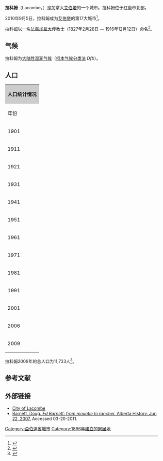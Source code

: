 {{Link style|time=2015-12-13T13:44:03+00:00}}
{{Infobox settlement
|official_name          = 拉科姆<br />City of Lacombe
|other_name             =
|native_name            =  <!-- for cities whose native name is not in English -->
|settlement_type        = 城市
|motto                  = "People, Pride, Progress"
|image_skyline          = Alberta mainstreet Lacombe 043.jpg
|image_caption          = 主要街道
|image_flag             = <!-- 檔案不存在 lacombe_town_fl_n10895.png ，可從英文維基百科取得 -->
|image_seal             =
|image_shield           = <!-- 檔案不存在 Lacombe-COA.png ，可從英文維基百科取得 -->
|image_map =
|map_caption =
|pushpin_map = Canada Alberta<!-- the name of a location map as per http://en.wikipedia.org/wiki/Template:Location_map -->
|pushpin_label_position =<!-- the position of the pushpin label: left, right, top, bottom, none -->
|pushpin_map_caption =拉科姆在[[艾伯塔省|艾伯塔省]]的位置
|subdivision_type       = 国家
|subdivision_name       = {{flag|Canada}}
|subdivision_type1      = [[加拿大行政区划|省]]
|subdivision_name1      = {{flag|Alberta}}
|subdivision_type2      = [[:en:List_of_regions_of_Canada#Alberta|区域]]
|subdivision_name2      = 艾伯塔省中部
|subdivision_type3      = [[艾伯塔省人口普查区列表|人口普查区]]
|subdivision_name3      = [[:en:Division_No._8,_Alberta|8]]
|subdivision_type4      = [[艾伯塔省行政区划|自治市]]
|subdivision_name4      = [[:en:Lacombe_County,_Alberta|拉科姆县]]
|government_footnotes   = <ref>{{Cite web |url=http://www.municipalaffairs.alberta.ca/mc_municipal_officials_search.cfm |title=Alberta Municipal Affairs: Municipal Officials Search |accessdate=2011-06-21 |archive-date=2014-03-25 |archive-url=https://web.archive.org/web/20140325200943/http://www.municipalaffairs.alberta.ca/mc_municipal_officials_search.cfm |dead-url=no }}</ref>
|government_type        =
|leader_title           = 市长
|leader_name            = Steve Christie
|leader_title1          = 政体
|leader_name1           = {{Collapsible list|title=Lacombe City Council
|1=Peter Bouwsema |2=Grant Creasey |3=Ian Foster |4=Outi Kite |5=Reuben Konnik |6=Wayne Rempel}}
|leader_title2          = CAO
|leader_name2           = Norma MacQuarrie
|leader_title3          = [[:en:Members_of_the_Canadian_House_of_Commons|MP]]
|leader_name3           = [[:en:Blaine_Calkins|:en:Blaine Calkins]] ([[:en:Conservative_Party_of_Canada|Cons]]-[[:en:Wetaskiwin_(electoral_district)|Wetaskiwin]])
|leader_title4          = [[:en:Legislative_Assembly_of_Alberta|MLA]]
|leader_name4           = [[:en:Ray_Prins|:en:Ray Prins]] ([[:en:Progressive_Conservative_Association_of_Alberta|PC]]-[[:en:Lacombe-Ponoka|:en:Lacombe-Ponoka]])
|established_title      = Incorporated <ref name=LacombeAMAProfile>{{cite web |url=http://www.municipalaffairs.alberta.ca/cfml/MunicipalProfiles/index.cfm?fuseaction=BasicReport&MunicipalityType=CITY&stakeholder=194&profileType=HIST&profileType=CONT&profileType=STAT&profileType=FINA&profileType=GRAN&profileType=TAXR&profileType=ASSE |author=Alberta Municipal Affairs |authorlink=Alberta Municipal Affairs |title=Municipal Profile – City of Lacombe |date=2010-09-17 |accessdate=2010-10-02 |archive-date=2012-03-15 |archive-url=https://web.archive.org/web/20120315115109/http://www.municipalaffairs.alberta.ca/cfml/MunicipalProfiles/index.cfm?fuseaction=BasicReport&MunicipalityType=CITY&stakeholder=194&profileType=HIST&profileType=CONT&profileType=STAT&profileType=FINA&profileType=GRAN&profileType=TAXR&profileType=ASSE |dead-url=no }}</ref><br> - [[:en:List_of_villages_in_Alberta|村]] 
|established_date       = <br>1896年7月28日
|established_title2     =  - [[:en:List_of_towns_in_Alberta|镇]]
|established_date2      = 1902年5月5日
|established_title3     =  - [[:en:List_of_cities_in_Alberta|城市]]
|established_date3      = 2010年9月5日
|area_magnitude         =
|unit_pref                = <!--Enter: Imperial, if Imperial (metric) is desired-->
|area_footnotes           =  (2006)<ref name=statcan2006>{{cite web| url= http://www12.statcan.ca/english/census06/data/profiles/community/Details/Page.cfm?Lang=E&Geo1=CSD&Code1=4808031&Geo2=PR&Code2=48&Data=Count&SearchText=Lacombe&SearchType=Begins&SearchPR=01&B1=All&GeoLevel=&GeoCode=4808031 | title= Lacombe - Community Profile | author= Statistics Canada| authorlink= Statistics Canada| year= [[Canada_2006_Census|Census 2006]] | accessdate= 2007-06-12}}</ref>
|area_total_km2           = 18.24
|area_land_km2            =
|area_water_km2           =
|population_as_of               = 2006
|population_footnotes           = <ref name=statcan2006>{{cite web| url= http://www12.statcan.ca/english/census06/data/profiles/community/Details/Page.cfm?Lang=E&Geo1=CSD&Code1=4808031&Geo2=PR&Code2=48&Data=Count&SearchText=Lacombe&SearchType=Begins&SearchPR=01&B1=All&GeoLevel=&GeoCode=4808031 | title= Lacombe - Community Profile | author= Statistics Canada| authorlink= Statistics Canada| year= [[Canada_2006_Census|Census 2006]] | accessdate= 2007-06-12}}</ref>
|population_note                =
|population_total               = 10,742
|population_density_km2         = 588.8
|population_metro               =
|timezone              = [[北美山区时区|MST]]
|utc_offset             = -7
|timezone_DST           = MDT
|utc_offset_DST         = -6
|elevation_m            = 850
|postal_code_type       = 邮政编码 <!-- enter ZIP code, Postcode, Post code, Postal code... -->
|postal_code            = [[:en:List_of_T_Postal_Codes_of_Canada|T4L]]
|area_code              = [[:en:Area_code_403|+1-403]]
|blank_name             = 高速公路
|blank_info             = [[:en:Alberta_Highway_2A|Highway 2A]]<br>[[:en:Alberta_Highway_12|Highway 12]]
|blank1_name            =
|blank1_info            =
|website                = [http://www.lacombe.ca/ City of Lacombe]
|footnotes              =
}}

'''拉科姆'''（Lacombe，{{pron-en|ləˈkoʊm}}）是加拿大[[艾伯塔|艾伯塔]]的一个城市。拉科姆位于红鹿市北部。

2010年9月5日，拉科姆成为[[艾伯塔|艾伯塔]]的第17大城市<ref name=CityStatusOC>{{cite web |url=http://www.qp.alberta.ca/documents/orders/orders_in_council/2010/710/2010_223.html |author=Alberta Queen's Printer |title=Order in Council (O.C.) 223/2010 |accessdate=2010-07-15 |archive-date=2020-05-29 |archive-url=https://web.archive.org/web/20200529100018/https://www.qp.alberta.ca/documents/orders/orders_in_council/2010/710/2010_223.html |dead-url=no }}</ref>。

拉科姆以一名[[法裔加拿大人|法裔加拿大]]传教士{{link-en|艾伯塔·拉科姆|Albert Lacombe}}（1827年2月28日 — 1916年12月12日）命名<ref name=history>{{cite web | url= http://www.lacombe.ca/index.php?option=com_content&task=view&id=334&Itemid=86 | title= History | author= Town of Lacombe | accessdate= 2007-03-08 | date= February 2007 | deadurl= yes | archiveurl= https://web.archive.org/web/20070928131223/http://www.lacombe.ca/index.php?option=com_content&task=view&id=334&Itemid=86 | archivedate= 2007-09-28 }}</ref>。

== 气候 ==
拉科姆为[[大陆性湿润气候|大陆性湿润气候]]（[[柯本气候分类法|柯本气候分类法]] ''Dfb''）。
<div style="width:85%;">
{{Infobox weather
|location = Lacombe
|metric first = yes
|single line = yes
|Jan_REC_Hi_°C = 15.6
|Feb_REC_Hi_°C = 18
|Mar_REC_Hi_°C = 20.6
|Apr_REC_Hi_°C = 30.6
|May_REC_Hi_°C = 33.3
|Jun_REC_Hi_°C = 37.8
|Jul_REC_Hi_°C = 38.3
|Aug_REC_Hi_°C = 36.7
|Sep_REC_Hi_°C = 35
|Oct_REC_Hi_°C = 32.2
|Nov_REC_Hi_°C = 23.3
|Dec_REC_Hi_°C = 17.8
|year_REC_Hi_°C = 38.3
|Jan_Hi_°C = -6.7
|Feb_Hi_°C = -4.3
|Mar_Hi_°C = 2.1
|Apr_Hi_°C = 10.9
|May_Hi_°C = 17.1
|Jun_Hi_°C = 20.4
|Jul_Hi_°C = 22
|Aug_Hi_°C = 21.6
|Sep_Hi_°C = 16.6
|Oct_Hi_°C = 11.4
|Nov_Hi_°C = 0.5
|Dec_Hi_°C = -5.5
|year_Hi_°C = 8.8
|Jan_MEAN_°C = -12.3
|Feb_MEAN_°C = -10.2
|Mar_MEAN_°C = -3.8
|Apr_MEAN_°C = 4.3
|May_MEAN_°C = 10.1
|Jun_MEAN_°C = 13.9
|Jul_MEAN_°C = 15.4
|Aug_MEAN_°C = 14.7
|Sep_MEAN_°C = 9.8
|Oct_MEAN_°C = 4.5
|Nov_MEAN_°C = -4.9
|Dec_MEAN_°C = -11
|year_MEAN_°C = 2.6
|Jan_Lo_°C = -17.9
|Feb_Lo_°C = -16
|Mar_Lo_°C = -9.6
|Apr_Lo_°C = -2.3
|May_Lo_°C = 3.1
|Jun_Lo_°C = 7.2
|Jul_Lo_°C = 8.8
|Aug_Lo_°C = 7.8
|Sep_Lo_°C = 3
|Oct_Lo_°C = -2.5
|Nov_Lo_°C = -10.3
|Dec_Lo_°C = -16.4
|year_Lo_°C = -3.8
|Jan_REC_Lo_°C = -48.9
|Feb_REC_Lo_°C = -45
|Mar_REC_Lo_°C = -41.1
|Apr_REC_Lo_°C = -32.2
|May_REC_Lo_°C = -12.2
|Jun_REC_Lo_°C = -5.6
|Jul_REC_Lo_°C = -1.1
|Aug_REC_Lo_°C = -5.5
|Sep_REC_Lo_°C = -14.4
|Oct_REC_Lo_°C = -26.5
|Nov_REC_Lo_°C = -37.5
|Dec_REC_Lo_°C = -49.4
|year_REC_Lo_°C = -49.4
|Jan_Precip_m = 17.5
|Feb_Precip_m = 10.8
|Mar_Precip_m = 12.8
|Apr_Precip_m = 21
|May_Precip_m = 55.6
|Jun_Precip_m = 75.7
|Jul_Precip_m = 89.4
|Aug_Precip_m = 70.8
|Sep_Precip_m = 47.3
|Oct_Precip_m = 16.6
|Nov_Precip_m = 14
|Dec_Precip_m = 14.5
|year_Precip_m = 446
|source = [[Environment_Canada|Environment Canada]]<ref name="climate">[[Environment_Canada|Environment Canada]]—[http://climate.weatheroffice.gc.ca/climate_normals/results_e.html?Province=ALTA&StationName=&SearchType=&LocateBy=Province&Proximity=25&ProximityFrom=City&StationNumber=&IDType=MSC&CityName=&ParkName=&LatitudeDegrees=&LatitudeMinutes=&LongitudeDegrees=&LongitudeMinutes=&NormalsClass=A&SelNormals=&StnId=2106& Canadian Climate Normals 1971–2000] {{Webarchive|url=https://archive.is/20131130064428/http://climate.weatheroffice.gc.ca/climate_normals/results_e.html?Province=ALTA&StationName=&SearchType=&LocateBy=Province&Proximity=25&ProximityFrom=City&StationNumber=&IDType=MSC&CityName=&ParkName=&LatitudeDegrees=&LatitudeMinutes=&LongitudeDegrees=&LongitudeMinutes=&NormalsClass=A&SelNormals=&StnId=2106& |date=2013-11-30 }}. Retrieved 23 March 2010.</ref>
|accessdate=August 2010
}}</div>

== 人口 ==
{| cellpadding="1" style="float:right; margin:0 1em 1em 0; border:1px #bbb solid; border-collapse:collapse; font-size:90%;"
| colspan="2-"  style="background:#ccc; text-align:center;"| '''人口统计情况'''<br>{{Citation needed|date=July 2010}}
|-  style="background:#ccc; text-align:center;"
!年份
!人口
|- style="text-align:right;"
|1901
|499
|- style="text-align:right;"
|1911
|1,029
|- style="text-align:right;"
|1921
|1,133
|- style="text-align:right;"
|1931
|1,259
|- style="text-align:right;"
|1941
|1,603
|- style="text-align:right;"
|1951
|2,277
|- style="text-align:right;"
|1961
|3,029
|- style="text-align:right;"
|1971
|3,436
|- style="text-align:right;"
|1981
|5,591
|- style="text-align:right;"
|1991
|6,934
|- style="text-align:right;"
|2001
|9,384
|- style="text-align:right;"
|2006
|10,742
|- style="text-align:right;"
|2009
|11,733
|}
拉科姆2009年的总人口为11,733人<ref name=2009opl>{{cite web |url=http://municipalaffairs.gov.ab.ca/documents/LGS/2009pop.pdf |author=Alberta Municipal Affairs |title=Alberta 2009 Official Population List |date=2009-09-15 |accessdate=2010-09-12 |archive-date=2012-07-02 |archive-url=https://www.webcitation.org/68ql9rK1f?url=http://municipalaffairs.gov.ab.ca/documents/LGS/2009pop.pdf |dead-url=yes }}</ref>。

== 参考文献 ==
{{Reflist}}

== 外部链接 ==
* [https://web.archive.org/web/20120918200414/http://www.lacombe.ca/ City of Lacombe]
* [http://www.thefreelibrary.com/Ed+Barnett%3A+from+mountie+to+rancher.-a0167508634 Barnett, Doug. ''Ed Barnett: from mountie to rancher.'' Alberta History. Jun 22, 2007.] {{Wayback|url=http://www.thefreelibrary.com/Ed+Barnett%3A+from+mountie+to+rancher.-a0167508634 |date=20200529100038 }}  Accessed 03-20-2011.

{{Geographic location
| 中央= 拉科姆
| 北= [[:en:Ponoka,_Alberta|Ponoka]]
| 東北= [[:en:Bashaw,_Alberta|Bashaw]]
| 東= [[:en:Clive,_Alberta|Clive]]
| 東南= [[:en:Alix,_Alberta|Alix]]
| 南=  [[:en:Blackfalds,_Alberta|Blackfalds]]<br>[[红鹿市|红鹿市]]
| 西南= [[:en:Sylvan_Lake,_Alberta|Sylvan Lake]]
| 西= [[:en:Bentley,_Alberta|Bentley]]
| 西北 = [[:en:Rimbey,_Alberta|Rimbey]]
| image = Flag of Alberta.svg
}}

{{normdaten}}
{{DEFAULTSORT:Lacombe}}
[[Category:亞伯達省城市|Category:亞伯達省城市]]
[[Category:1896年建立的聚居地|Category:1896年建立的聚居地]]